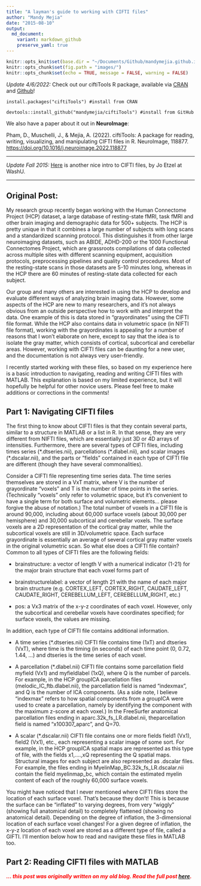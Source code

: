 ```yaml
---
title: "A layman's guide to working with CIFTI files"
author: "Mandy Mejia"
date: "2015-08-10"
output:
  md_document:
    variant: markdown_github
    preserve_yaml: true
---
```


```r
knitr::opts_knit$set(base.dir = "~/Documents/Github/mandymejia.github.io/", base.url = "/")
knitr::opts_chunk$set(fig.path = "images/")
knitr::opts_chunk$set(echo = TRUE, message = FALSE, warning = FALSE)
```

*Update 4/6/2022:* Check out our ciftiTools R package, available via [CRAN](https://cran.r-project.org/web/packages/ciftiTools/index.html) and [Github](https://github.com/mandymejia/ciftiTools)!

`install.packages("ciftiTools") #install from CRAN`

`devtools::install_github("mandymejia/ciftiTools") #install from GitHub`

We also have a paper about it out in **NeuroImage**:

Pham, D., Muschelli, J., & Mejia, A. (2022). ciftiTools: A package for reading, writing, visualizing, and manipulating CIFTI files in R. NeuroImage, 118877. [https://doi.org/10.1016/j.neuroimage.2022.118877](https://doi.org/10.1016/j.neuroimage.2022.118877)

----

*Update Fall 2015:* [Here](https://mvpa.blogspot.com/2014/03/nifti-cifti-gifti-in-hcp-and-workbench.html) is another nice intro to CIFTI files, by Jo Etzel at WashU.


----

## Original Post:

My research group recently began working with the Human Connectome Project (HCP) dataset, a large database of resting-state fMRI, task fMRI and other brain imaging and demographic data for 500+ subjects.  The HCP is pretty unique in that it combines a large number of subjects with long scans and a standardized scanning protocol.  This distinguishes it from other large neuroimaging datasets, such as ABIDE, ADHD-200 or the 1000 Functional Connectomes Project, which are grassroots compilations of data collected across multiple sites with different scanning equipment, acquisition protocols, preprocessing pipelines and quality control procedures.  Most of the resting-state scans in those datasets are 5-10 minutes long, whereas in the HCP there are 60 minutes of resting-state data collected for each subject. 

Our group and many others are interested in using the HCP to develop and evaluate different ways of analyzing brain imaging data.  However, some aspects of the HCP are new to many researchers, and it's not always obvious from an outside perspective how to work with and interpret the data.  One example of this is data stored in "grayordinates" using the CIFTI file format.  While the HCP also contains data in volumetric space (in NIFTI file format), working with the grayordinates is appealing for a number of reasons that I won't elaborate on here, except to say that the idea is to isolate the gray matter, which consists of cortical, subcortical and cerebellar areas.  However, working with CIFTI files can be daunting for a new user, and the documentation is not always very user-friendly.

I recently started working with these files, so based on my experience here is a basic introduction to navigating, reading and writing CIFTI files with MATLAB.  This explanation is based on my limited experience, but it will hopefully be helpful for other novice users.  Please feel free to make additions or corrections in the comments!

## Part 1: Navigating CIFTI files

The first thing to know about CIFTI files is that they contain several parts, similar to a structure in MATLAB or a list in R.  In that sense, they are very different from NIFTI files, which are essentially just 3D or 4D arrays of intensities.  Furthermore, there are several types of CIFTI files, including times series (\*.dtseries.nii), parcellations (\*.dlabel.nii), and scalar images (\*.dscalar.nii), and the parts or "fields" contained in each type of CIFTI file are different (though they have several commonalities). 

Consider a CIFTI file representing time series data.  The time series themselves are stored in a VxT matrix, where V is the number of grayordinate "voxels" and T is the number of time points in the series.  (Technically "voxels" only refer to volumetric space, but it's convenient to have a single term for both surface and volumetric elements... please forgive the abuse of notation.)  The total number of voxels in a CIFTI file is around 90,000, including about 60,000 surface voxels (about 30,000 per hemisphere) and 30,000 subcortical and cerebellar voxels.  The surface voxels are a 2D representation of the cortical gray matter, while the subcortical voxels are still in 3D/volumetric space.  Each surface grayordinate is essentially an average of several cortical gray matter voxels in the original volumetric scan.  So what else does a CIFTI file contain?  Common to all types of CIFTI files are the following fields:

* brainstructure: a vector of length V with a numerical indicator (1-21) for the major brain structure that each voxel forms part of

* brainstructurelabel: a vector of length 21 with the name of each major brain structure (e.g. CORTEX_LEFT, CORTEX_RIGHT, CAUDATE_LEFT, CAUDATE_RIGHT, CEREBELLUM_LEFT, CEREBELLUM_RIGHT, etc.)

* pos: a Vx3 matrix of the x-y-z coordinates of each voxel.  However, only the subcortical and cerebellar voxels have coordinates specified; for surface voxels, the values are missing.

In addition, each type of CIFTI file contains additional information.

* A time series (*.dtseries.nii) CIFTI file contains time (1xT) and dtseries (VxT), where time is the timing (in seconds) of each time point (0, 0.72, 1.44, …) and dtseries is the time series of each voxel.

* A parcellation (*.dlabel.nii) CIFTI file contains some parcellation field myfield (Vx1) and myfieldlabel (1xQ), where Q is the number of parcels.  For example, in the HCP groupICA parcellation files (melodic_IC_ftb.dlabel.nii), the parcellation field is named "indexmax", and Q is the number of ICA components.  (As a side note, I believe "indexmax" refers to how spatial components from a groupICA were used to create a parcellation, namely by identifying the component with the maximum z-score at each voxel.)  In the FreeSurfer anatomical parcellation files ending in aparc.32k_fs_LR.dlabel.nii, theparcellation field is named "x100307_aparc", and Q=70.

* A scalar (*.dscalar.nii) CIFTI file contains one or more fields field1 (Vx1), field2 (Vx1), etc., each representing a scalar image of some sort.  For example, in the HCP groupICA spatial maps are represented as this type of file, with the fields x1,….,xQ representing the Q spatial maps.  Structural images for each subject are also represented as .dscalar files.  For example, the files ending in MyelinMap_BC.32k_fs_LR.dscalar.nii contain the field myelinmap_bc, which contain the estimated myelin content of each of the roughly 60,000 surface voxels.

You might have noticed that I never mentioned where CIFTI files store the location of each surface voxel.  That's because they don't!  This is because the surface can be "inflated" to varying degrees, from very "wiggly" (showing full anatomical detail) to completely flattened (showing no anatomical detail).  Depending on the degree of inflation, the 3-dimensional location of each surface voxel changes!  For a given degree of inflation, the x-y-z location of each voxel are stored as a different type of file, called a GIFTI.  I'll mention below how to read and navigate these files in MATLAB too.

## Part 2: Reading CIFTI files with MATLAB

<span style="color:red"> ***... this post was originally written on my old blog.  Read the full post [here](https://mandymejia.com/2015/08/10/a-laymans-guide-to-working-with-cifti-files/). *** </span>
